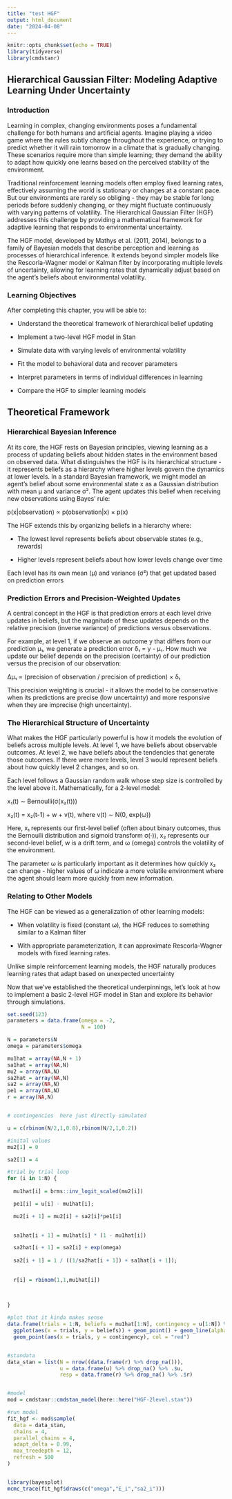 ```yaml
---
title: "test HGF"
output: html_document
date: "2024-04-08"
---
```


```r
knitr::opts_chunk$set(echo = TRUE)
library(tidyverse)
library(cmdstanr)
```

## Hierarchical Gaussian Filter: Modeling Adaptive Learning Under Uncertainty

### Introduction

Learning in complex, changing environments poses a fundamental challenge for both humans and artificial agents. Imagine playing a video game where the rules subtly change throughout the experience, or trying to predict whether it will rain tomorrow in a climate that is gradually changing. These scenarios require more than simple learning; they demand the ability to adapt how quickly one learns based on the perceived stability of the environment.

Traditional reinforcement learning models often employ fixed learning rates, effectively assuming the world is stationary or changes at a constant pace. But our environments are rarely so obliging - they may be stable for long periods before suddenly changing, or they might fluctuate continuously with varying patterns of volatility. The Hierarchical Gaussian Filter (HGF) addresses this challenge by providing a mathematical framework for adaptive learning that responds to environmental uncertainty.

The HGF model, developed by Mathys et al. (2011, 2014), belongs to a family of Bayesian models that describe perception and learning as processes of hierarchical inference. It extends beyond simpler models like the Rescorla-Wagner model or Kalman filter by incorporating multiple levels of uncertainty, allowing for learning rates that dynamically adjust based on the agent's beliefs about environmental volatility.

### Learning Objectives

 After completing this chapter, you will be able to:

* Understand the theoretical framework of hierarchical belief updating

* Implement a two-level HGF model in Stan

* Simulate data with varying levels of environmental volatility

* Fit the model to behavioral data and recover parameters

* Interpret parameters in terms of individual differences in learning

* Compare the HGF to simpler learning models

## Theoretical Framework

### Hierarchical Bayesian Inference

At its core, the HGF rests on Bayesian principles, viewing learning as a process of updating beliefs about hidden states in the environment based on observed data. What distinguishes the HGF is its hierarchical structure - it represents beliefs as a hierarchy where higher levels govern the dynamics at lower levels.
In a standard Bayesian framework, we might model an agent's belief about some environmental state x as a Gaussian distribution with mean μ and variance σ². The agent updates this belief when receiving new observations using Bayes' rule:

p(x|observation) ∝ p(observation|x) × p(x)

The HGF extends this by organizing beliefs in a hierarchy where:

* The lowest level represents beliefs about observable states (e.g., rewards)

* Higher levels represent beliefs about how lower levels change over time

Each level has its own mean (μ) and variance (σ²) that get updated based on prediction errors

### Prediction Errors and Precision-Weighted Updates

A central concept in the HGF is that prediction errors at each level drive updates in beliefs, but the magnitude of these updates depends on the relative precision (inverse variance) of predictions versus observations.

For example, at level 1, if we observe an outcome y that differs from our prediction μ₁, we generate a prediction error δ₁ = y - μ₁. How much we update our belief depends on the precision (certainty) of our prediction versus the precision of our observation:

Δμ₁ ∝ (precision of observation / precision of prediction) × δ₁

This precision weighting is crucial - it allows the model to be conservative when its predictions are precise (low uncertainty) and more responsive when they are imprecise (high uncertainty).

### The Hierarchical Structure of Uncertainty

What makes the HGF particularly powerful is how it models the evolution of beliefs across multiple levels. At level 1, we have beliefs about observable outcomes. At level 2, we have beliefs about the tendencies that generate those outcomes. If there were more levels, level 3 would represent beliefs about how quickly level 2 changes, and so on.

Each level follows a Gaussian random walk whose step size is controlled by the level above it. Mathematically, for a 2-level model:

x₁(t) ∼ Bernoulli(σ(x₂(t)))

x₂(t) = x₂(t-1) + w + v(t), where v(t) ∼ N(0, exp(ω))

Here, x₁ represents our first-level belief (often about binary outcomes, thus the Bernoulli distribution and sigmoid transform σ(·)), x₂ represents our second-level belief, w is a drift term, and ω (omega) controls the volatility of the environment.

The parameter ω is particularly important as it determines how quickly x₂ can change - higher values of ω indicate a more volatile environment where the agent should learn more quickly from new information.

### Relating to Other Models

The HGF can be viewed as a generalization of other learning models:

* When volatility is fixed (constant ω), the HGF reduces to something similar to a Kalman filter

* With appropriate parameterization, it can approximate Rescorla-Wagner models with fixed learning rates. 

Unlike simple reinforcement learning models, the HGF naturally produces learning rates that adapt based on unexpected uncertainty

Now that we've established the theoretical underpinnings, let's look at how to implement a basic 2-level HGF model in Stan and explore its behavior through simulations.



```r

set.seed(123)
parameters = data.frame(omega = -2,
                        N = 100)

N = parameters$N
omega = parameters$omega

mu1hat = array(NA,N + 1)
sa1hat = array(NA,N)
mu2 = array(NA,N)
sa2hat = array(NA,N)
sa2 = array(NA,N)
pe1 = array(NA,N)
r = array(NA,N)


# contingencies  here just directly simulated

u = c(rbinom(N/2,1,0.8),rbinom(N/2,1,0.2))

#inital values
mu2[1] = 0

sa2[1] = 4

#trial by trial loop
for (i in 1:N) {  
  
  mu1hat[i] = brms::inv_logit_scaled(mu2[i])

  pe1[i] = u[i] - mu1hat[i];

  mu2[i + 1] = mu2[i] + sa2[i]*pe1[i]
  

  sa1hat[i + 1] = mu1hat[i] * (1 - mu1hat[i])

  sa2hat[i + 1] = sa2[i] + exp(omega)
  
  sa2[i + 1] = 1 / ((1/sa2hat[i + 1]) + sa1hat[i + 1]);
  
  
  r[i] = rbinom(1,1,mu1hat[i])

  
  
}

#plot that it kinda makes sense
data.frame(trials = 1:N, beliefs = mu1hat[1:N], contingency = u[1:N]) %>% 
  ggplot(aes(x = trials, y = beliefs)) + geom_point() + geom_line(alpha = 0.5) + theme_classic() +
  geom_point(aes(x = trials, y = contingency), col = "red")


#standata
data_stan = list(N = nrow((data.frame(r) %>% drop_na())),
                 u = data.frame(u) %>% drop_na() %>% .$u,
                 resp = data.frame(r) %>% drop_na() %>% .$r)


#model
mod = cmdstanr::cmdstan_model(here::here("HGF-2level.stan"))

#run model
fit_hgf <- mod$sample(
  data = data_stan,
  chains = 4,
  parallel_chains = 4,
  adapt_delta = 0.99,
  max_treedepth = 12,
  refresh = 500
)


library(bayesplot)
mcmc_trace(fit_hgf$draws(c("omega","E_i","sa2_i")))
```




